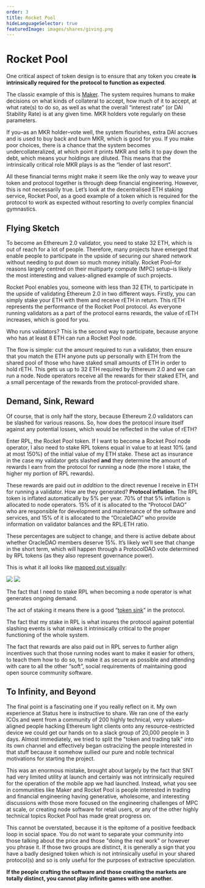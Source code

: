 ```yaml
---
order: 3
title: Rocket Pool
hideLanguageSelector: true
featuredImage: images/shares/giving.png
---
```


# Rocket Pool

One critical aspect of token design is to ensure that any token you create **is intrinsically required for the protocol to function as expected**. 

The classic example of this is [Maker](/tokens/token-studies/maker-difference). The system requires humans to make decisions on what kinds of collateral to accept, how much of it to accept, at what rate(s) to do so, as well as what the overall “interest rate” (or DAI Stability Rate) is at any given time. MKR holders vote regularly on these parameters.

If you–as an MKR holder–vote well, the system flourishes, extra DAI accrues and is used to buy back and burn MKR, which is good for you. If you make poor choices, there is a chance that the system becomes undercollateralized, at which point it prints MKR and sells it to pay down the debt, which means your holdings are diluted. This means that the intrinsically critical role MKR plays is as the “lender of last resort”.

All these financial terms might make it seem like the only way to weave your token and protocol together is through deep financial engineering. However, this is not necessarily true. Let’s look at the decentralised ETH staking service, Rocket Pool, as a good example of a token which is required for the protocol to work as expected without resorting to overly complex financial gymnastics.

## Flying Sketch

To become an Ethereum 2.0 validator, you need to stake 32 ETH, which is out of reach for a lot of people. Therefore, many projects have emerged that enable people to participate in the upside of securing our shared network without needing to put down so much money initially. Rocket Pool–for reasons largely centred on their multiparty compute (MPC) setup–is likely the most interesting and values-aligned example of such projects.

Rocket Pool enables you, someone with less than 32 ETH, to participate in the upside of validating Ethereum 2.0 in two different ways. Firstly, you can simply stake your ETH with them and receive rETH in return. This rETH represents the performance of the Rocket Pool protocol. As everyone running validators as a part of the protocol earns rewards, the value of rETH increases, which is good for you.

Who runs validators? This is the second way to participate, because anyone who has at least 8 ETH can run a Rocket Pool node. 

The flow is simple: cut the amount required to run a validator, then ensure that you match the ETH anyone puts up personally with ETH from the shared pool of those who have staked small amounts of ETH in order to hold rETH. This gets us up to 32 ETH required by Ethereum 2.0 and we can run a node. Node operators receive all the rewards for their staked ETH, and a small percentage of the rewards from the protocol-provided share.

## Demand, Sink, Reward

Of course, that is only half the story, because Ethereum 2.0 validators can be slashed for various reasons. So, how does the protocol insure itself against any potential losses, which would be reflected in the value of rETH?

Enter RPL, the Rocket Pool token. If I want to become a Rocket Pool node operator, I also need to stake RPL tokens equal in value to at least 10% (and at most 150%) of the initial value of my ETH stake. These act as insurance in the case my validator gets slashed **and** they determine the amount of rewards I earn from the protocol for running a node (the more I stake, the higher my portion of RPL rewards).

These rewards are paid out _in addition_ to the direct revenue I receive in ETH for running a validator. How are they generated? **Protocol inflation**. The RPL token is inflated automatically by 5% per year. 70% of that 5% inflation is allocated to node operators. 15% of it is allocated to the “Protocol DAO” who are responsible for development and maintenance of the software and services, and 15% of it is allocated to the “OrcaleDAO” who provide information on validator balances and the RPL:ETH ratio.

These percentages are subject to change, and there is active debate about whether OracleDAO members deserve 15%. It’s likely we’ll see that change in the short term, which will happen through a ProtocolDAO vote determined by RPL tokens (as they also represent governance power).

This is what it all looks like [mapped out visually](https://www.figma.com/file/JY42kaEayk7VHO5hhEslx9/RocketPool?type=whiteboard&node-id=0%3A1&t=SUxZBkoxMYW0Zt3q-1):

<Aligner center>

<Image src="/images/RocketPool.png"/>

</Aligner>

<Aligner center>

<Image src="/images/RocketPool1.png"/>

</Aligner>

<Process>

The fact that I need to stake RPL when becoming a node operator is what generates ongoing demand.   

The act of staking it means there is a good “[token sink](https://vitalik.eth.limo/general/2017/10/17/moe.html)” in the protocol.  

The fact that my stake in RPL is what insures the protocol against potential slashing events is what makes it intrinsically critical to the proper functioning of the whole system.  

The fact that rewards are also paid out in RPL serves to further align incentives such that those running nodes want to make it easier for others, to teach them how to do so, to make it as secure as possible and attending with care to all the other “soft”, social requirements of maintaining good open source community software.  

</Process>

## To Infinity, and Beyond

The final point is a fascinating one if you really reflect on it. My own experience at Status here is instructive to share. We ran one of the early ICOs and went from a community of 200 highly technical, very values-aligned people hacking Ethereum light clients onto any resource-restricted device we could get our hands on to a slack group of 20,000 people in 3 days. Almost immediately, we tried to split the "token and trading talk" into its own channel and effectively began ostracizing the people interested in that stuff because it somehow sullied our pure and noble technical motivations for starting the project.

This was an enormous mistake, brought about largely by the fact that SNT had very limited utility at launch and certainly was not intrinsically required for the operation of the mobile app we had launched. Instead, what you see in communities like Maker and Rocket Pool is people interested in trading and financial engineering having generative, wholesome, and interesting discussions with those more focused on the engineering challenges of MPC at scale, or creating node software for retail users, or any of the other highly technical topics Rocket Pool has made great progress on.

This cannot be overstated, because it is the epitome of a positive feedback loop in social space. You do not want to separate your community into those talking about the price and those "doing the real work" or however you phrase it. If those two groups are distinct, it is generally a sign that you have a badly designed token which is not intrinsically useful in your shared protocol(s) and so is only useful for the purposes of extractive speculation. 

**If the people crafting the software and those creating the markets are totally distinct, you cannot play infinite games with one another.**   